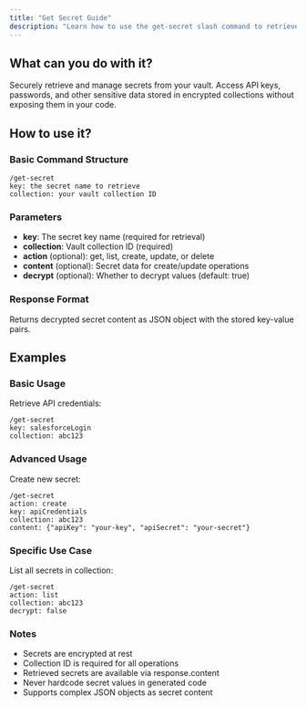 ```yaml
---
title: "Get Secret Guide"
description: "Learn how to use the get-secret slash command to retrieve and manage secrets"
---
```


## What can you do with it?

Securely retrieve and manage secrets from your vault. Access API keys, passwords, and other sensitive data stored in encrypted collections without exposing them in your code.

## How to use it?

### Basic Command Structure
```
/get-secret
key: the secret name to retrieve
collection: your vault collection ID
```

### Parameters
- **key**: The secret key name (required for retrieval)
- **collection**: Vault collection ID (required)
- **action** (optional): get, list, create, update, or delete
- **content** (optional): Secret data for create/update operations
- **decrypt** (optional): Whether to decrypt values (default: true)

### Response Format
Returns decrypted secret content as JSON object with the stored key-value pairs.

## Examples

### Basic Usage
Retrieve API credentials:
```
/get-secret
key: salesforceLogin
collection: abc123
```

### Advanced Usage
Create new secret:
```
/get-secret
action: create
key: apiCredentials
collection: abc123
content: {"apiKey": "your-key", "apiSecret": "your-secret"}
```

### Specific Use Case
List all secrets in collection:
```
/get-secret
action: list
collection: abc123
decrypt: false
```

### Notes
- Secrets are encrypted at rest
- Collection ID is required for all operations
- Retrieved secrets are available via response.content
- Never hardcode secret values in generated code
- Supports complex JSON objects as secret content 
